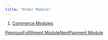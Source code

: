 ```yaml
---
title: "Order Module"
---
```


1. [Commerce Modules](/maginium/commerce-modules)

[PreviousFulfillment Module](/maginium/commerce-modules/fulfillment-module)[NextPayment Module](/maginium/commerce-modules/payment-module)
